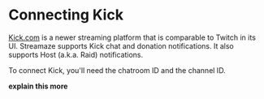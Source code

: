 # Connecting Kick

[Kick.com](https://kick.com/) is a newer streaming platform that is comparable to Twitch in its UI. Streamaze supports Kick chat and donation notifications. It also supports Host (a.k.a. Raid) notifications.

To connect Kick, you'll need the chatroom ID and the channel ID.

**explain this more**